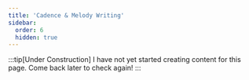 ```yaml
---
title: 'Cadence & Melody Writing'
sidebar:
  order: 6
  hidden: true
---
```



:::tip[Under Construction]
I have not yet started creating content for this page. Come back later to check again!
:::
